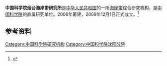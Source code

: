 '''中国科学院烟台海岸带研究所'''是[[中华人民共和国|中华人民共和国]]的一所[[海岸带|海岸带]]综合研究机构，是[[中国科学院|中国科学院]]的直属研究单位。2006年筹建，2009年12月1日正式成立。<ref>{{Cite journal|url=https://kns.cnki.net/KCMS/detail/detail.aspx?dbcode=CJFQ&dbname=CJFD2013&filename=GKFC201301027&v=MTIwNTZVTC9PSWliTmJiRzRIOUxNcm85SFk0UjhlWDFMdXhZUzdEaDFUM3FUcldNMUZyQ1VSN3FmYitkbUZ5N2w=|title=中国科学院烟台海岸带研究所|author=|year=2013|issue=01|issn=1006-222X|journal=高科技与产业化|doi=}}</ref>

== 参考资料 ==
{{reflist}}

[[Category:中国科学院研究机构|Category:中国科学院研究机构]]
[[Category:中国科学院沈阳分院|Category:中国科学院沈阳分院]]